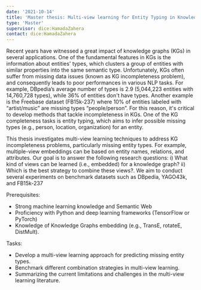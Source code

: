 ```yaml
---
date: '2021-10-14'
title: 'Master thesis: Multi-view learning for Entity Typing in Knowledge Graphs'
type: 'Master'
supervisor: dice:HamadaZahera
contact: dice:HamadaZahera
---
```


Recent years have witnessed a great impact of knowledge graphs (KGs) in several applications. One of the fundamental features in KGs is the information about entities' types, which clusters a group of entities with similar properties into the same semantic type. Unfortunately, KGs often suffer from missing data issues (known as KG incompleteness problem), and consequently leads to poor performances in various NLP tasks. For example, DBpedia’s average number of types is 2.9 (5,044,223 entities with 14,760,728 types), while 36% of entities don't have types. Another example is the Freebase dataset (FB15k-237) where 10% of entities labeled with “artist/music” are missing types “people/person”. For this reason, it's critical to develop methods that tackle incompleteness in KGs.  One of the KG completeness tasks is entity typing, which aims to infer possible missing types (e.g., person, location, organization) for an entity. 

This thesis investigates multi-view learning techniques to address KG incompleteness problems, particularly missing entity types. For example, multiple-view embeddings can be based on entity names, relations, and attributes. Our goal is to answer the following research questions: i) What kind of views can be learned (i.e., embedded) for a knowledge graph? ii) Which is the best strategy to combine these views?. We aim to conduct several experiments on benchmark datasets such as DBpedia, YAGO43k, and FB15k-237

 Prerequisites:
* Strong machine learning knowledge and Semantic Web
* Proficiency with Python and deep learning frameworks (TensorFlow or PyTorch)
* Knowledge of Knowledge Graphs embedding (e.g., TransE, rotateE, DistMult).

Tasks:
* Develop a multi-view learning approach for predicting missing entity types. 
* Benchmark different combination strategies in multi-view learning.
* Summarizing the current limitations and challenges in the multi-view learning literature.
